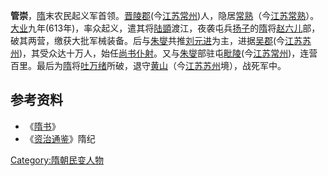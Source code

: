 '''管崇'''{{BD|？|？|613年}}，[[隋|隋]]末农民起义军首领。[[晋陵郡|晋陵郡]](今[[江苏|江苏]][[常州|常州]])人，隐居[[常熟|常熟]]（今[[江苏|江苏]][[常熟|常熟]]）。[[大业|大业]]九年(613年)，率众起义，遣其将[[陆顗|陆顗]]渡江，夜袭屯兵[[扬子|扬子]]的[[隋|隋]]将[[赵六儿|赵六儿]]部，破其两营，缴获大批军械装备。后与[[朱燮|朱燮]]共推[[刘元进|刘元进]]为主，进据[[吴郡|吴郡]](今[[江苏|江苏]][[苏州|苏州]])，其受众达十万人，始任[[尚书仆射|尚书仆射]]。又与[[朱燮|朱燮]]部驻屯[[毗陵|毗陵]](今[[江苏|江苏]][[常州|常州]])，连营百里。最后为[[隋|隋]]将[[吐万绪|吐万绪]]所破，退守[[黄山|黄山]]（今[[江苏|江苏]][[苏州|苏州]]境），战死军中。

==参考资料==
*《[[隋书|隋书]]》
*《[[资治通鉴|资治通鉴]]》隋纪

[[Category:隋朝民变人物|Category:隋朝民变人物]]